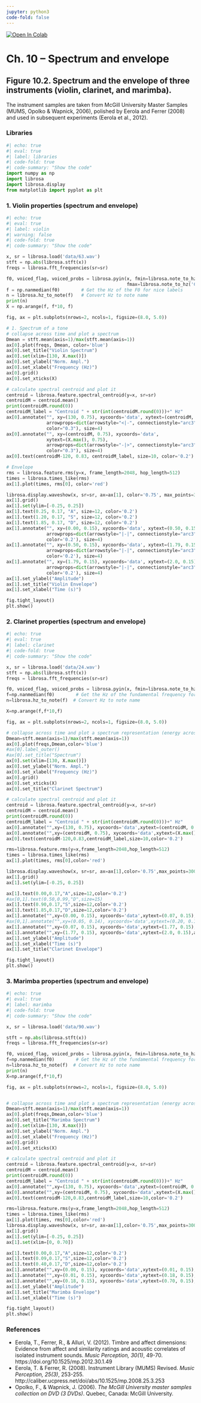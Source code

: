 ```yaml
---
jupyter: python3
code-fold: false
---
```


<a href="https://colab.research.google.com/github/tuomaseerola/emr/blob/main/Chapter10.1.ipynb" target="_parent"><img src="https://colab.research.google.com/assets/colab-badge.svg" alt="Open In Colab"/></a>

# Ch. 10 – Spectrum and envelope

## Figure 10.2. Spectrum and the envelope of three instruments (violin, clarinet, and marimba).

The instrument samples are taken from McGill University Master Samples (MUMS, Opolko & Wapnick, 2006), polished by Eerola and Ferrer (2008) and used in subsequent experiments (Eerola et al., 2012).

### Libraries

```python
#| echo: true
#| eval: true
#| label: libraries
#| code-fold: true
#| code-summary: "Show the code"
import numpy as np
import librosa
import librosa.display
from matplotlib import pyplot as plt 
```

### 1. Violin properties (spectrum and envelope)

```python
#| echo: true
#| eval: true
#| label: violin
#| warning: false
#| code-fold: true
#| code-summary: "Show the code"

x, sr = librosa.load('data/63.wav')     
stft = np.abs(librosa.stft(x))
freqs = librosa.fft_frequencies(sr=sr)

f0, voiced_flag, voiced_probs = librosa.pyin(x, fmin=librosa.note_to_hz('C2'),
                                             fmax=librosa.note_to_hz('C7'))
f = np.nanmedian(f0)        # Get the Hz of the F0 for nice labels
n = librosa.hz_to_note(f)   # Convert Hz to note name
print(n)
X = np.arange(f, f*10, f)

fig, ax = plt.subplots(nrows=2, ncols=1, figsize=(8.0, 5.0))

# 1. Spectrum of a tone
# collapse across time and plot a spectrum 
Dmean = stft.mean(axis=1)/max(stft.mean(axis=1))
ax[0].plot(freqs, Dmean, color='blue')
ax[0].set_title("Violin Spectrum")
ax[0].set(xlim=[130, X.max()])
ax[0].set_ylabel("Norm. Ampl.")
ax[0].set_xlabel("Frequency (Hz)")
ax[0].grid()
ax[0].set_xticks(X)

# calculate spectral centroid and plot it
centroid = librosa.feature.spectral_centroid(y=x, sr=sr)
centroidM = centroid.mean()
print(centroidM.round(0))
centroidM_label = "Centroid " + str(int(centroidM.round(0)))+" Hz"
ax[0].annotate("", xy=(130, 0.75), xycoords='data', xytext=(centroidM, 0.75),
               arrowprops=dict(arrowstyle="<|-", connectionstyle="arc3", 
               color="0.3"), size=4)
ax[0].annotate("", xy=(centroidM, 0.75), xycoords='data', 
               xytext=(X.max(), 0.75),
               arrowprops=dict(arrowstyle="-|>", connectionstyle="arc3", 
               color="0.3"), size=4)
ax[0].text(centroidM-120, 0.83, centroidM_label, size=10, color='0.2')

# Envelope
rms = librosa.feature.rms(y=x, frame_length=2048, hop_length=512)      
times = librosa.times_like(rms)
ax[1].plot(times, rms[0], color='red')

librosa.display.waveshow(x, sr=sr, ax=ax[1], color='0.75', max_points=3000)
ax[1].grid()
ax[1].set(ylim=[-0.25, 0.25])
ax[1].text(0.25, 0.17, "A", size=12, color='0.2')
ax[1].text(1.20, 0.17, "S", size=12, color='0.2')
ax[1].text(1.85, 0.17, "D", size=12, color='0.2')
ax[1].annotate("", xy=(0.00, 0.15), xycoords='data', xytext=(0.50, 0.15),
               arrowprops=dict(arrowstyle="|-|", connectionstyle="arc3",
               color='0.2'), size=4)
ax[1].annotate("", xy=(0.50, 0.15), xycoords='data', xytext=(1.79, 0.15),
               arrowprops=dict(arrowstyle="|-|", connectionstyle="arc3",
               color='0.2'), size=4)
ax[1].annotate("", xy=(1.79, 0.15), xycoords='data', xytext=(2.0, 0.15),
               arrowprops=dict(arrowstyle="|-|", connectionstyle="arc3",
               color='0.2'), size=4)
ax[1].set_ylabel("Amplitude")
ax[1].set_title("Violin Envelope")
ax[1].set_xlabel("Time (s)")

fig.tight_layout()
plt.show()

```


### 2. Clarinet properties (spectrum and envelope)

```python
#| echo: true
#| eval: true
#| label: clarinet
#| code-fold: true
#| code-summary: "Show the code"

x, sr = librosa.load('data/24.wav')     
stft = np.abs(librosa.stft(x))
freqs = librosa.fft_frequencies(sr=sr)

f0, voiced_flag, voiced_probs = librosa.pyin(x, fmin=librosa.note_to_hz('C2'), fmax=librosa.note_to_hz('C7'))
f=np.nanmedian(f0)        # Get the Hz of the fundamental frequency for nice labels
n=librosa.hz_to_note(f)  # Convert Hz to note name

X=np.arange(f,f*10,f)

fig, ax = plt.subplots(nrows=2, ncols=1, figsize=(8.0, 5.0))

# collapse across time and plot a spectrum representation (energy across frequencies)
Dmean=stft.mean(axis=1)/max(stft.mean(axis=1))
ax[0].plot(freqs,Dmean,color='blue')
#ax[0].label_outer()
#ax[0].set_title("Spectrum")
ax[0].set(xlim=[130, X.max()])
ax[0].set_ylabel("Norm. Ampl.")
ax[0].set_xlabel("Frequency (Hz)")
ax[0].grid()
ax[0].set_xticks(X)
ax[0].set_title("Clarinet Spectrum")

# calculate spectral centroid and plot it
centroid = librosa.feature.spectral_centroid(y=x, sr=sr)
centroidM = centroid.mean()
print(centroidM.round(0))
centroidM_label = "Centroid " + str(int(centroidM.round(0)))+" Hz"
ax[0].annotate("",xy=(130, 0.75), xycoords='data',xytext=(centroidM, 0.75), arrowprops=dict(arrowstyle="<|-",connectionstyle="arc3",color="0.3"),size=4)
ax[0].annotate("",xy=(centroidM, 0.75), xycoords='data',xytext=(X.max(), 0.75), arrowprops=dict(arrowstyle="-|>",connectionstyle="arc3",color="0.3"),size=4)
ax[0].text(centroidM-120,0.83,centroidM_label,size=10,color='0.2')

rms=librosa.feature.rms(y=x,frame_length=2048,hop_length=512)                 # Extra dynamics (RMS)
times = librosa.times_like(rms)
ax[1].plot(times, rms[0],color='red')

librosa.display.waveshow(x, sr=sr, ax=ax[1],color='0.75',max_points=3000)
ax[1].grid()
ax[1].set(ylim=[-0.25, 0.25])

ax[1].text(0.00,0.17,"A",size=12,color='0.2')
#ax[0,1].text(0.50,0.99,"D",size=15)
ax[1].text(0.90,0.17,"S",size=12,color='0.2')
ax[1].text(1.85,0.17,"D",size=12,color='0.2')
ax[1].annotate("",xy=(0.00, 0.15), xycoords='data',xytext=(0.07, 0.15),arrowprops=dict(arrowstyle="|-|",connectionstyle="arc3",color='0.2'),size=4)
#ax[0,1].annotate("",xy=(0.05, 0.14), xycoords='data',xytext=(0.20, 0.14),arrowprops=dict(arrowstyle="<->",connectionstyle="arc3"),size=15)
ax[1].annotate("",xy=(0.07, 0.15), xycoords='data',xytext=(1.77, 0.15),arrowprops=dict(arrowstyle="|-|",connectionstyle="arc3",color='0.2'),size=4)
ax[1].annotate("",xy=(1.77, 0.15), xycoords='data',xytext=(2.0, 0.15),arrowprops=dict(arrowstyle="|-|",connectionstyle="arc3",color='0.2'),size=4)
ax[1].set_ylabel("Amplitude")
ax[1].set_xlabel("Time (s)")
ax[1].set_title("Clarinet Envelope")

fig.tight_layout()
plt.show()
```


### 3. Marimba properties (spectrum and envelope)

```python
#| echo: true
#| eval: true
#| label: marimba
#| code-fold: true
#| code-summary: "Show the code"

x, sr = librosa.load('data/90.wav')     

stft = np.abs(librosa.stft(x))
freqs = librosa.fft_frequencies(sr=sr)

f0, voiced_flag, voiced_probs = librosa.pyin(x, fmin=librosa.note_to_hz('C2'), fmax=librosa.note_to_hz('C7'))
f=np.nanmedian(f0)        # Get the Hz of the fundamental frequency for nice labels
n=librosa.hz_to_note(f)  # Convert Hz to note name
print(n)
X=np.arange(f,f*10,f)

fig, ax = plt.subplots(nrows=2, ncols=1, figsize=(8.0, 5.0))


# collapse across time and plot a spectrum representation (energy across frequencies)
Dmean=stft.mean(axis=1)/max(stft.mean(axis=1))
ax[0].plot(freqs,Dmean,color='blue')
ax[0].set_title("Marimba Spectrum")
ax[0].set(xlim=[130, X.max()])
ax[0].set_ylabel("Norm. Ampl.")
ax[0].set_xlabel("Frequency (Hz)")
ax[0].grid()
ax[0].set_xticks(X)

# calculate spectral centroid and plot it
centroid = librosa.feature.spectral_centroid(y=x, sr=sr)
centroidM = centroid.mean()
print(centroidM.round(0))
centroidM_label = "Centroid " + str(int(centroidM.round(0)))+" Hz"
ax[0].annotate("",xy=(130, 0.75), xycoords='data',xytext=(centroidM, 0.75), arrowprops=dict(arrowstyle="<|-",connectionstyle="arc3",color="0.3"),size=4)
ax[0].annotate("",xy=(centroidM, 0.75), xycoords='data',xytext=(X.max(), 0.75), arrowprops=dict(arrowstyle="-|>",connectionstyle="arc3",color="0.3"),size=4)
ax[0].text(centroidM-120,0.83,centroidM_label,size=10,color='0.2')

rms=librosa.feature.rms(y=x,frame_length=2048,hop_length=512)                 
times = librosa.times_like(rms)
ax[1].plot(times, rms[0],color='red')
librosa.display.waveshow(x, sr=sr, ax=ax[1],color='0.75',max_points=3000)
ax[1].grid()
ax[1].set(ylim=[-0.25, 0.25])
ax[1].set(xlim=[0, 0.70])

ax[1].text(0.00,0.17,"A",size=12,color='0.2')
ax[1].text(0.09,0.17,"S",size=12,color='0.2')
ax[1].text(0.40,0.17,"D",size=12,color='0.2')
ax[1].annotate("",xy=(0.00, 0.15), xycoords='data',xytext=(0.01, 0.15),arrowprops=dict(arrowstyle="|-|",connectionstyle="arc3",color='0.2'),size=4)
ax[1].annotate("",xy=(0.01, 0.15), xycoords='data',xytext=(0.18, 0.15),arrowprops=dict(arrowstyle="|-|",connectionstyle="arc3",color='0.2'),size=4)
ax[1].annotate("",xy=(0.18, 0.15), xycoords='data',xytext=(0.70, 0.15),arrowprops=dict(arrowstyle="|-|",connectionstyle="arc3",color='0.2'),size=4)
ax[1].set_ylabel("Amplitude")
ax[1].set_title("Marimba Envelope")
ax[1].set_xlabel("Time (s)")

fig.tight_layout()
plt.show()
```

### References

- Eerola, T., Ferrer, R., & Alluri, V. (2012). Timbre and affect dimensions: Evidence from affect and similarity ratings and acoustic correlates of isolated instrument sounds. _Music Perception, 30(1)_, 49-70. https://doi.org/10.1525/mp.2012.30.1.49
- Eerola, T. & Ferrer, R. (2008). Instrument Library (MUMS) Revised. _Music Perception, 25(3)_, 253-255. http://caliber.ucpress.net/doi/abs/10.1525/mp.2008.25.3.253
- Opolko, F., & Wapnick, J. (2006). _The McGill University master samples collection on DVD (3 DVDs)_. Quebec, Canada: McGill University.
